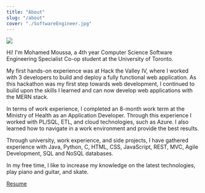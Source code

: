 ```yaml
---
title: "About"
slug: "/about"
cover: "./SoftwareEngineer.jpg"
---
```


![](./AtMontrealBiosphere.jpg)

Hi! I'm Mohamed Moussa, a 4th year Computer Science Software Engineering Specialist Co-op student at the University of Toronto.

My first hands-on experience was at Hack the Valley IV, where I worked with 3 developers to build and deploy a fully functional web application.
As this hackathon was my first step towards web development,
I continued to build upon the skills I learned and can now develop web applications with the MERN stack.

In terms of work experience, I completed an 8-month work term at the Ministry of Health as an Application Developer.
Through this experience I worked with PL/SQL, ETL, and cloud technologies, such as Azure.
I also learned how to navigate in a work environment and provide the best results.

Through university, work experience, and side projects, I have gathered experience with Java, Python, C,
HTML, CSS, JavaScript, REST, MVC, Agile Development, SQL and NoSQL databases.

In my free time, I like to increase my knowledge on the latest technologies, play piano and guitar, and skate.

[Resume](https://drive.google.com/file/d/13GsmqS3OZ-SiFhNF9Nqf3gVHGjBOsge3/view?usp=sharing)
